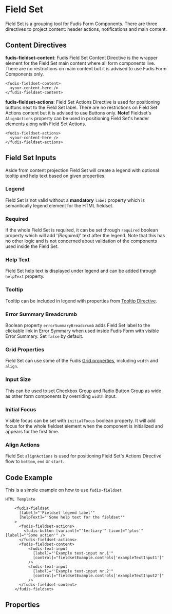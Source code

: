 
<Meta title="Components/Form/Field Set" />

# Field Set

Field Set is a grouping tool for Fudis Form Components. There are three directives to project content: header actions, notifications and main content.

## Content Directives

**fudis-fieldset-content**: Fudis Field Set Content Directive is the wrapper element for the Field Set main content where all form components live.
There are no restrictions on main content but it is advised to use Fudis Form Components only.

```
<fudis-fieldset-content>
  <your-content-here />
</fudis-fieldset-content>
```

**fudis-fieldset-actions**: Field Set Actions Directive is used for positioning buttons next to the Field Set label.
There are no restrictions on Field Set Actions content but it is advised to use Buttons only.
**Note!** Fieldset's `AlignActions` property can be used in positioning Field Set's header elements along with Field Set Actions.

```
<fudis-fieldset-actions>
  <your-content-here />
</fudis-fieldset-actions>
```

## Field Set Inputs

Aside from content projection Field Set will create a legend with optional tooltip and help text based on given properties.

### Legend

Field Set is not valid without a **mandatory** `label` property which is semantically legend element for the HTML fieldset.

### Required

If the whole Field Set is required, it can be set through `required` boolean property which will add '_(Required)_' text after the legend.
Note that this has no other logic and is not concerned about validation of the components used inside the Field Set.

### Help Text

Field Set help text is displayed under legend and can be added through `helpText` property.

### Tooltip

Tooltip can be included in legend with properties from [Tooltip Directive](/docs/directives-tooltip--documentation).

### Error Summary Breadcrumb

Boolean property `errorSummaryBreadcrumb` adds Field Set label to the clickable link in Error Symmary when used inside Fudis Form with visible Error Summary. Set `false` by default.

### Grid Properties

Field Set can use some of the Fudis [Grid properties](/docs/foundations-grid--documentation), including `width` and `align`.

### Input Size

This can be used to set Checkbox Group and Radio Button Group as wide as other form components by overriding `width` input.

### Initial Focus

Visible focus can be set with `initialFocus` boolean property. It will add focus for the whole fieldset element when the component is initialized and appears for the first time.

### Align Actions

Field Set `alignActions` is used for positioning Field Set's Actions Directive flow to `bottom`, `end` or `start`.

## Code Example

This is a simple example on how to use `fudis-fieldset`

```
HTML Template

    <fudis-fieldset
      [label]="'Fieldset legend label'"
      [helpText]="'Some help text for the fieldset'"
    >
      <fudis-fieldset-actions>
        <fudis-button [variant]="'tertiary'" [icon]="'plus'" [label]="'Some action'" />
      </fudis-fieldset-actions>
      <fudis-fieldset-content>
          <fudis-text-input
            [label]="'Example text-input nr.1'"
            [control]="fieldsetExample.controls['exampleTextInput1']"
          />
          <fudis-text-input
            [label]="'Example text-input nr.2'"
            [control]="fieldsetExample.controls['exampleTextInput2']"
          />
      </fudis-fieldset-content>
    </fudis-fieldset>
```

## Properties

<ArgTypes of={FieldSetComponent} />
